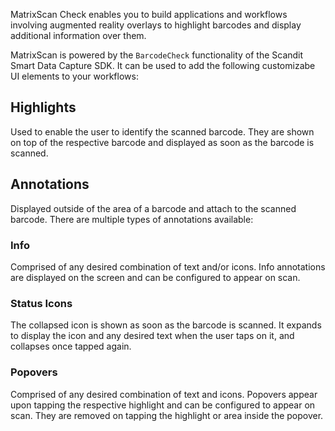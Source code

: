 MatrixScan Check enables you to build applications and workflows involving augmented reality overlays to highlight barcodes and display additional information over them.

MatrixScan is powered by the `BarcodeCheck` functionality of the Scandit Smart Data Capture SDK. It can be used to add the following customizabe UI elements to your workflows:

## Highlights

Used to enable the user to identify the scanned barcode. They are shown on top of the respective barcode and displayed as soon as the barcode is scanned.

<ReactPlayer playing controls width='800' url="/img/matrixscan-check/highlights.mp4" />

## Annotations

Displayed outside of the area of a barcode and attach to the scanned barcode. There are multiple types of annotations available:

### Info

Comprised of any desired combination of text and/or icons. Info annotations are displayed on the screen and can be configured to appear on scan.

<ReactPlayer playing controls width='800' url="/img/matrixscan-check/annotations.mp4" />

### Status Icons

The collapsed icon is shown as soon as the barcode is scanned. It expands to display the icon and any desired text when the user taps on it, and collapses once tapped again.

<ReactPlayer playing controls width='800' url="/img/matrixscan-check/status_icons.mp4" />

### Popovers

Comprised of any desired combination of text and icons. Popovers appear upon tapping the respective highlight and can be configured to appear on scan. They are removed on tapping the highlight or area inside the popover.

<ReactPlayer playing controls width='800' url="/img/matrixscan-check/popovers.mp4" />


